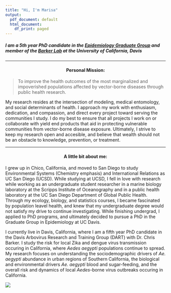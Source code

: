 ```yaml
---
title: "Hi, I'm Marisa"
output:
  pdf_document: default
  html_document:
    df_print: paged
---
```

<h5>I am a 5th year PhD candidate in the [Epidemiology Graduate Group](https://www2.vetmed.ucdavis.edu/gge/index.cfm) and member of the [Barker Lab](https://barkerlab.ucdavis.edu/) at the University of California, Davis</h5>

***

<center> <h4>
__Personal Mission:__ 
</h4></center>  

>To improve the health outcomes of the most marginalized and impoverished populations affected by vector-borne diseases through public health research.   


My research resides at the intersection of modeling, medical entomology, and
social determinants of health. I approach my work with enthusiasm, dedication, and compassion, and direct every project toward serving the communities I study. I do my best to ensure that all projects I work on or collaborate with yield end products that aid in protecting vulnerable communities from vector-borne disease exposure. Ultimately, I strive to keep my research open and accesible, and believe that wealth should not be an obstacle to knowledge, prevention, or treatment.   

***  

<center> <h4>
__A little bit about me:__  
</h4></center>   

I grew up in Chico, California, and moved to San Diego to study Environmental Systems (Chemistry emphasis) and International Relations as UC San Diego (UCSD). While studying at UCSD, I fell in love with research while working as an undergraduate student researcher in a marine biology laboratory at the Scripps Institute of Oceanography and in a public health laboratory at the UC San Diego Department of Global Public Health. Through my ecology, biology, and statistics courses, I became fascinated by population leavel health, and knew that my undergraduate degree would not satisfy my drive to continue investigating. While finishing undergrad, I applied to PhD programs, and ultimately decided to pursue a PhD in the Graduate Group in Epidemiology at UC Davis. 

I currently live in Davis, California, where I am a fifth year PhD candidate in the Davis Arbovirus Research and Training Group (DART) with Dr. Chris Barker. I study the risk for local Zika and dengue virus transmission occuring in California, where *Aedes aegypti* populations continue to spread. My research focuses on understanding the sociodemographic drivers of *Ae. aegypti* abundance in urban regions of Southern California, the biological and environmental drivers *Ae. aegypti* blood and sugar-feeding, and the overall risk and dynamics of local *Aedes*-borne virus outbreaks occuring in California.  

</center>
<img src="photos/iquitos_parrot.JPG">